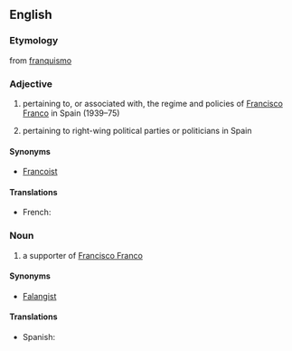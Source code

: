 ==English==

===Etymology===
from {{etyl|es}} [[franquismo]]

===Adjective===
{{en-adj}}

# pertaining to, or associated with, the regime and policies of [[w:Francisco Franco|Francisco Franco]] in Spain (1939–75)
# {{pejorative}} pertaining to right-wing political parties or politicians in Spain

====Synonyms====
* [[Francoist]]

====Translations====
{{trans-top|}}
* French: {{t|fr|franquiste}}
{{trans-mid}}
{{trans-bottom}}

===Noun===
{{en-noun}}

# a supporter of [[w:Francisco Franco|Francisco Franco]]

====Synonyms====
* [[Falangist]]

====Translations====
{{trans-top|}}
* Spanish: {{t|es|Franquista}}
{{trans-mid}}
{{trans-bottom}}